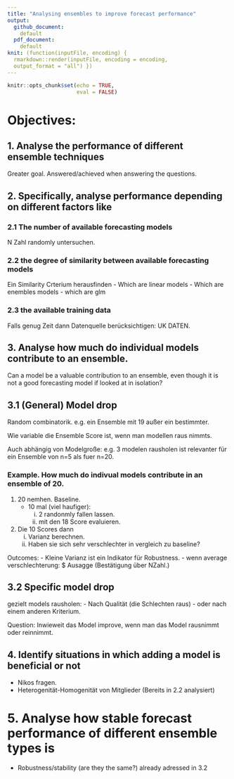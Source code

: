 ```yaml
---
title: "Analysing ensembles to improve forecast performance"
output: 
  github_document:
    default
  pdf_document:
    default
knit: (function(inputFile, encoding) {
  rmarkdown::render(inputFile, encoding = encoding,
  output_format = "all") })
---
```



```r
knitr::opts_chunk$set(echo = TRUE, 
                      eval = FALSE)
```
# Objectives:

## 1. Analyse the performance of different ensemble techniques
Greater goal. 
Answered/achieved when answering the questions.

## 2. Specifically, analyse performance depending on different factors like

### 2.1 The number of available forecasting models
N Zahl randomly untersuchen. 


### 2.2 the degree of similarity between available forecasting models
Ein Similarity Crterium herausfinden
    - Which are linear models
    - Which are enembles models 
    - which are glm 

### 2.3 the available training data
Falls genug Zeit dann Datenquelle berücksichtigen: UK DATEN. 

## 3. Analyse how much do individual models contribute to an ensemble.
Can a model be a valuable contribution to an ensemble, even though it is not a good forecasting model if looked at in isolation?

## 3.1 (General) Model drop

Random combinatorik. 
e.g. ein Ensemble mit 19 außer ein bestimmter. 

Wie variable die Ensemble Score ist, wenn man modellen raus nimmts. 

Auch abhängig von Modelgroße: 
e.g. 3 modelen rausholen ist relevanter für ein 
Ensemble von n=5 als fuer n=20. 

###  Example. How much do indivual models contribute in an ensemble of 20. 

1. 20 nemhen. Baseline. 
   +  10 mal (viel haufiger):
       i. 2 randonmly fallen lassen. 
       ii. mit  den 18 Score evaluieren.

2. Die 10 Scores dann
    i. Varianz berechnen. 
    ii. Haben sie sich sehr verschlechter in vergleich zu baseline?

Outcomes:
- Kleine Varianz ist ein Indikator für Robustness. 
- wenn average verschlechterung:
      $ Ausagge (Bestätigung über NZahl.)

## 3.2 Specific model drop
gezielt models rausholen:
    - Nach Qualität (die Schlechten raus)
    - oder nach einem  anderen Kriterium.

Question:  Inwieweit das Model improve, wenn man das Model rausnimmt oder reinnimmt. 


##  4. Identify situations in which adding a model is beneficial or not
-  Nikos fragen. 
- Heterogenität-Homogenität von Mitglieder 
(Bereits in 2.2 analysiert)

# 5. Analyse how stable forecast performance of different ensemble types is
- Robustness/stability (are they the same?) already adressed in 3.2
 
